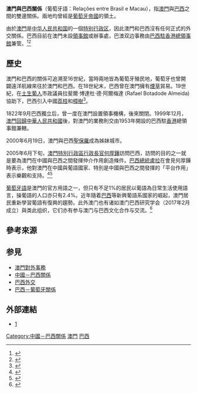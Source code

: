 {{Infobox bilateral relations|澳門與巴西|Macau|Brazil|filetype=svg|mission1=[[中国驻巴西大使馆|中国驻巴西大使馆]]|mission2=[[巴西駐香港及澳門總領事館|巴西駐香港總領事館]]兼駐}}
'''澳門與巴西關係'''（葡萄牙語：Relações entre Brasil e Macau），指[[澳門|澳門]]與[[巴西|巴西]]之間的雙邊關係。兩地均曾經是[[葡萄牙帝國|葡萄牙帝國]]的領土。

由於[[澳門|澳門]]是[[中华人民共和国|中华人民共和国]]的一個[[特别行政区|特别行政区]]，因此澳門和巴西沒有任何正式的外交關係。巴西目前在澳門未設[[領事館|領事館]]或辦事處，巴澳双边事務由[[巴西駐香港總領事館|巴西駐香港總領事館]]兼管。<ref>{{Cite news | url= https://www.revistamacau.com/2014/12/10/diplmacia-um-brasileiro-em-macau-sente-se-parte-do-que-ve/ | title= Um brasileiro em Macau sente-se parte do que vê | publisher= revistamacau.com | date= 2014-12-10 | language= pt | accessdate= 2020-08-26 | archive-date= 2019-05-18 | archive-url= https://web.archive.org/web/20190518041830/http://www.revistamacau.com/2014/12/10/diplmacia-um-brasileiro-em-macau-sente-se-parte-do-que-ve/ | dead-url= no }}</ref><ref>{{Cite web |url=http://hongkong.itamaraty.gov.br/pt-br/ |title=Jurisdição do Consulado-Geral do Brasil em Hong Kong e Macau |accessdate=2020-08-26 |archive-date=2020-01-22 |archive-url=https://web.archive.org/web/20200122184132/http://hongkong.itamaraty.gov.br/pt-br/ |dead-url=no }}</ref>

==歷史==
澳門和巴西的關係可追溯至16世紀，當時兩地皆為葡萄牙殖民地，葡萄牙也曾開闢遠洋航線來往於澳門和巴西。在18世紀末，巴西曾在澳門擁有[[煙草|煙草]]貿易。19世紀，在[[澳門土生葡人|土生葡人]]市政議員拉斐爾·博達杜·德·阿爾梅達 (Rafael Botadode Almeida) 協助下，巴西引入中國[[荔枝|荔枝]]和[[樟樹|樟樹]]<ref>{{Cite news | url= http://www.icm.gov.mo/rc/viewer/10022/352 | title= 澳門和巴西需要加强的古老對話 | publisher= icm.gov.mo | date= 2019-11-12 | language= zh | accessdate= 2020-08-26 | archive-date= 2021-12-19 | archive-url= https://web.archive.org/web/20211219085836/http://www.icm.gov.mo/rc/viewer/10022/352 | dead-url= no }}</ref>。

1822年9月巴西獨立后，曾一度在澳門設置領事機構，後來關閉。1999年12月，[[澳門回歸|澳門回歸]][[中華人民共和國|中華人民共和國]]後，對澳門的業務則交由1953年開設的巴西駐[[香港|香港]]總領事館兼轄。

2000年6月19日，澳門與巴西[[聖保羅_(巴西)|聖保羅]]成為姊妹城市。

2005年6月下旬，[[澳門特別行政區行政長官|澳門特別行政區行政長官]][[何厚鏵|何厚鏵]]訪問巴西，訪問的目的之一就是要為澳門在中國與巴西之間發揮仲介作用創造條件。[[巴西總統|巴西總統]][[盧拉|盧拉]]在會見何厚鏵時表示，他對澳門在中國與葡語國家、特別是中國與巴西之間發揮的「平台作用」表示樂觀和支持。<ref>{{Cite news | url= https://www.gov.mo/zh-hant/news/63998/ | title= 行政長官展開訪問巴西行程 | publisher= gov.mo |date=2005-06-22 | language=zh}}</ref><ref>{{Cite news | url= https://www.themacaonews.com/political/2019111305/ | title= 如何推動澳門與巴西的關係 | publisher= themacaonews.com |date=2019-11-12 | language=zh}}</ref>

[[葡萄牙語|葡萄牙語]]是澳門的官方用語之一，但只有不足1%的居民以葡語為日常生活使用語言，操葡語的人口亦只有2.4%。近年隨着[[巴西|巴西]]等新興葡語系國家的崛起，澳門居民重新學習葡語有復興的趨勢。此外澳门也有诸如澳门巴西研究学会（2017年2月成立）與类此组织，它们亦有参与澳门与巴西文化合作与交流。<ref>{{Cite news | url=http://aebm.mo/tw/ | title=澳門巴西研究學會 | publisher=aebm.mo | date=2020-08-26 | language=zh | accessdate=2021-09-18 | archive-date=2021-09-18 | archive-url=https://web.archive.org/web/20210918223847/http://aebm.mo/tw/ | dead-url=no }}</ref>

==參考來源==
{{reflist}}

==参見==
*[[澳門對外事務|澳門對外事務]]
*[[中國－巴西關係|中國－巴西關係]]
*[[巴西外交|巴西外交]]
*[[巴西－葡萄牙關係|巴西－葡萄牙關係]]

==外部連結==
* [http://hongkong.itamaraty.gov.br/pt-br/] {{Wayback|url=http://hongkong.itamaraty.gov.br/pt-br/ |date=20200122184132 }}
{{巴西外交}}
{{澳門對外事務}}
[[Category:中國－巴西關係|Category:中國－巴西關係]]
[[Category:巴西雙邊關係|澳門]]
[[Category:澳門雙邊關係|巴西]]